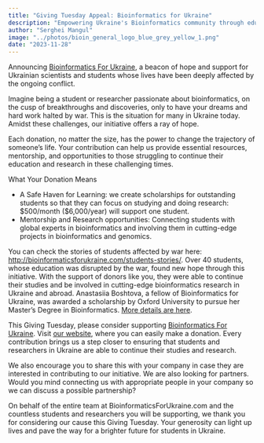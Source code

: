 ```yaml
---
title: "Giving Tuesday Appeal: Bioinformatics for Ukraine"
description: "Empowering Ukraine's Bioinformatics community through education and collaboration"
author: "Serghei Mangul"
image: "../photos/bioin_general_logo_blue_grey_yellow_1.png"
date: "2023-11-28"
---
```


Announcing [Bioinformatics For Ukraine](http://bioinformaticsforukraine.com), a beacon of hope and support for Ukrainian scientists and students whose lives have been deeply affected by the ongoing conflict.

Imagine being a student or researcher passionate about bioinformatics, on the cusp of breakthroughs and discoveries, only to have your dreams and hard work halted by war. This is the situation for many in Ukraine today. Amidst these challenges, our initiative offers a ray of hope.

Each donation, no matter the size, has the power to change the trajectory of someone's life. Your contribution can help us provide essential resources, mentorship, and opportunities to those struggling to continue their education and research in these challenging times.

What Your Donation Means

- A Safe Haven for Learning: we create scholarships for outstanding students so that they can focus on studying and doing research: \$500/month (\$6,000/year) will support one student.
- Mentorship and Research opportunities: Connecting students with global experts in bioinformatics and involving them in cutting-edge projects in bioinformatics and genomics. 

You can check the stories of students affected by war here: <http://bioinformaticsforukraine.com/students-stories/>.
Over 40 students, whose education was disrupted by the war, found new hope through this initiative. With the support of donors like you, they were able to continue their studies and be involved in cutting-edge bioinformatics research in Ukraine and abroad. Anastasiia Boshtova, a fellow of Bioinformatics for Ukraine, was awarded a scholarship by Oxford University to pursue her Master's Degree in Bioinformatics. [More details are here](http://bioinformaticsforukraine.com/news/anastasiia-boshtova-will-be-studying-genomic-medicine-at-oxford-university/).

This Giving Tuesday, please consider supporting [Bioinformatics For Ukraine](http://bioinformaticsforukraine.com). Visit [our website](https://www.betterunite.com/bioinformaticsforukraine-empowerdreamsscholarshipfundforukrainianscholars), where you can easily make a donation. Every contribution brings us a step closer to ensuring that students and researchers in Ukraine are able to continue their studies and research. 

We also encourage you to share this with your company in case they are interested in contributing to our initiative. We are also looking for partners. Would you mind connecting us with appropriate people in your company so we can discuss a possible partnership? 

On behalf of the entire team at BioinformaticsForUkraine.com and the countless students and researchers you will be supporting, we thank you for considering our cause this Giving Tuesday. Your generosity can light up lives and pave the way for a brighter future for students in Ukraine. 


